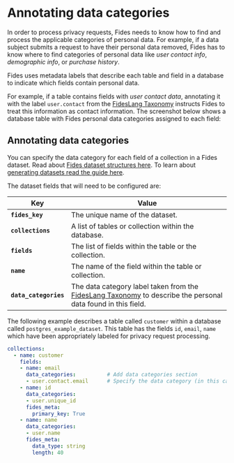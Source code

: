 
# Annotating data categories
In order to process privacy requests, Fides needs to know how to find and process the applicable categories of personal data. For example, if a data subject submits a request to have their personal data removed, Fides has to know where to find categories of personal data like _user contact info_, _demographic info_, or _purchase history_. 

Fides uses metadata labels that describe each table and field in a database to indicate which fields contain personal data.

For example, if a table contains fields with _user contact data_, annotating it with the label `user.contact` from the [FidesLang Taxonomy](https://ethyca.github.io/fideslang/taxonomy/data_categories/) instructs Fides to treat this information as contact information. The screenshot below shows a database table with Fides personal data categories assigned to each field:

<Screenshot img="/docs/assets/img/privacy-requests/sample_annotations.gif" description="Sample annotations" /> 

## Annotating data categories

You can specify the data category for each field of a collection in a Fides dataset. Read about [Fides dataset structures here](/dev-docs/privacy-requests/datasets/structure).
To learn about [generating datasets read the guide here](/dev-docs/privacy-requests/datasets/generate-datasets).

The dataset fields that will need to be configured are: 

| Key | Value |
|-----|-------|
| **`fides_key`** | The unique name of the dataset. |
| **`collections`** | A list of tables or collection within the database. |
| **`fields`** | The list of fields within the table or the collection. |
| **`name`** | The name of the field within the table or collection. |
| **`data_categories`** | The data category label taken from the [FidesLang Taxonomy](https://ethyca.github.io/fideslang/taxonomy/data_categories/) to describe the personal data found in this field.

The following example describes a table called `customer` within a database called `postgres_example_dataset`. This table has the fields `id`, `email`, `name` which have been appropriately labeled for privacy request processing.

```yaml filename="postgres_dataset.yml"
collections:
  - name: customer
    fields:
    - name: email
      data_categories:          # Add data categories section
      - user.contact.email      # Specify the data category (in this case email)
    - name: id
      data_categories: 
      - user.unique_id
      fides_meta:
        primary_key: True
    - name: name
      data_categories:
      - user.name
      fides_meta:
        data_type: string
        length: 40
```